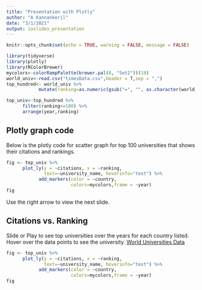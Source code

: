 ```yaml
---
title: "Presentation with Plotly"
author: "A Kannankeril"
date: "3/1/2021"
output: ioslides_presentation
---
```


```r
knitr::opts_chunk$set(echo = TRUE, warning = FALSE, message = FALSE)
```


```r
library(tidyverse)
library(plotly)
library(RColorBrewer)
mycolors<-colorRampPalette(brewer.pal(8, "Set2"))(18)
world_univ<-read.csv("timesData.csv",header = T,sep = ",")
top_hundred<- world_univ %>%
            mutate(ranking=as.numeric(gsub("=", "", as.character(world_rank))))

top_univ<-top_hundred %>%
      filter(ranking<=100) %>%
      arrange(year,ranking)
```
## Plotly graph code
Below is the plotly code for scatter graph for top 100 universities that shows their citations and rankings. 

```r
fig <- top_univ %>%
      plot_ly(y = ~citations, x = ~ranking,
              text=~university_name, hoverinfo="text") %>%
            add_markers(color = ~country, 
                        colors=mycolors,frame = ~year)
fig
```
Use the right arrow to view the next slide.

## Citations vs. Ranking 
Slide or Play to see top universities over the years for each country listed. Hover over the data points to see the university.
[World Universities Data](https://www.kaggle.com/mylesoneill/world-university-rankings?select=timesData.csv)

```r
fig <- top_univ %>%
      plot_ly(y = ~citations, x = ~ranking,
              text=~university_name, hoverinfo="text") %>%
            add_markers(color = ~country, 
                        colors=mycolors,frame = ~year)
fig
```

